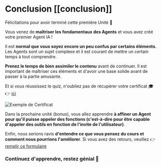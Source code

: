 # Conclusion [[conclusion]]

Félicitations pour avoir terminé cette première Unité 🥳

Vous venez de **maîtriser les fondamentaux des Agents** et vous avez créé votre premier Agent IA !

Il est **normal que vous soyez encore un peu confus par certains éléments**. Les Agents sont un sujet complexe et il est courant de mettre un certain temps à tout comprendre.

**Prenez le temps de bien assimiler le contenu** avant de continuer. Il est important de maîtriser ces éléments et d'avoir une base solide avant de passer à la partie amusante.

Et si vous réussissez le quiz, n'oubliez pas de récupérer votre certificat 🎓 👉 [ici](https://huggingface.co/spaces/agents-course/unit1-certification-app)

<img src="https://huggingface.co/datasets/agents-course/course-images/resolve/main/en/unit1/certificate-example.jpg" alt="Exemple de Certificat"/>

Dans la prochaine unité (bonus), vous allez apprendre **à affiner un Agent pour qu'il puisse appeler des fonctions (c'est-à-dire pour être capable d'appeler des outils en fonction de l'invite de l'utilisateur)**.

Enfin, nous serions ravis **d'entendre ce que vous pensez du cours et comment nous pourrions l'améliorer**. Si vous avez des retours, veuillez 👉 [remplir ce formulaire](https://docs.google.com/forms/d/e/1FAIpQLSe9VaONn0eglax0uTwi29rIn4tM7H2sYmmybmG5jJNlE5v0xA/viewform?usp=dialog)

### Continuez d'apprendre, restez génial 🤗
